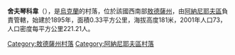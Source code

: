 {{coord|47|33|46|N|30|2|24|E|scale:30000|display=title}}

'''舍夫琴科韋'''（{{lang-uk|Шевченкове}}），是[[烏克蘭|烏克蘭]]的村落，位於該國西南部[[敖德薩州|敖德薩州]]，由[[阿納尼耶夫區|阿納尼耶夫區]]負責管轄，始建於1895年，面積0.33平方公里，海拔高度181米，2001年人口73，人口密度每平方公里221.21人。

{{DEFAULTSORT:Шевченкове}}
[[Category:敖德薩州村落|Category:敖德薩州村落]]
[[Category:阿納尼耶夫區村落|Category:阿納尼耶夫區村落]]


{{Odessa-geo-stub}}